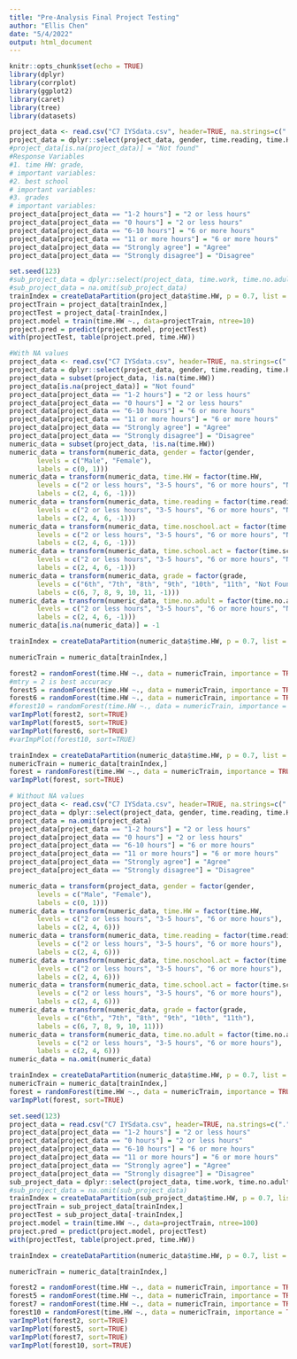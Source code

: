 ---
title: "Pre-Analysis Final Project Testing"
author: "Ellis Chen"
date: "5/4/2022"
output: html_document
---

```{r setup, include=FALSE}
knitr::opts_chunk$set(echo = TRUE)
library(dplyr)
library(corrplot)
library(ggplot2)
library(caret)
library(tree)
library(datasets)
```

```{r}
project_data <- read.csv("C7 IYSdata.csv", header=TRUE, na.strings=c(".","NA"))
project_data = dplyr::select(project_data, gender, time.reading, time.HW, grade, time.no.adult, time.noschool.act, time.school.act)
#project_data[is.na(project_data)] = "Not found"
#Response Variables
#1. time HW: grade, 
# important variables:
#2. best school 
# important variables:
#3. grades
# important variables:
project_data[project_data == "1-2 hours"] = "2 or less hours"
project_data[project_data == "0 hours"] = "2 or less hours"
project_data[project_data == "6-10 hours"] = "6 or more hours"
project_data[project_data == "11 or more hours"] = "6 or more hours"
project_data[project_data == "Strongly agree"] = "Agree"
project_data[project_data == "Strongly disagree"] = "Disagree"
```

```{R}
set.seed(123)
#sub_project_data = dplyr::select(project_data, time.work, time.no.adult, time.friend, time.school.act, time.reading, time.church, time.excersize, time.HW)
#sub_project_data = na.omit(sub_project_data)
trainIndex = createDataPartition(project_data$time.HW, p = 0.7, list = FALSE, times=1)
projectTrain = project_data[trainIndex,]
projectTest = project_data[-trainIndex,]
project.model = train(time.HW ~., data=projectTrain, ntree=10)
project.pred = predict(project.model, projectTest)
with(projectTest, table(project.pred, time.HW))
```

```{r}
#With NA values
project_data <- read.csv("C7 IYSdata.csv", header=TRUE, na.strings=c(".","NA"))
project_data = dplyr::select(project_data, gender, time.reading, time.HW, grade, time.no.adult, time.noschool.act, time.school.act)
project_data = subset(project_data, !is.na(time.HW))
project_data[is.na(project_data)] = "Not found"
project_data[project_data == "1-2 hours"] = "2 or less hours"
project_data[project_data == "0 hours"] = "2 or less hours"
project_data[project_data == "6-10 hours"] = "6 or more hours"
project_data[project_data == "11 or more hours"] = "6 or more hours"
project_data[project_data == "Strongly agree"] = "Agree"
project_data[project_data == "Strongly disagree"] = "Disagree"
numeric_data = subset(project_data, !is.na(time.HW))
numeric_data = transform(numeric_data, gender = factor(gender, 
       levels = c("Male", "Female"),
       labels = c(0, 1)))
numeric_data = transform(numeric_data, time.HW = factor(time.HW, 
       levels = c("2 or less hours", "3-5 hours", "6 or more hours", "Not found"),
       labels = c(2, 4, 6, -1)))
numeric_data = transform(numeric_data, time.reading = factor(time.reading, 
       levels = c("2 or less hours", "3-5 hours", "6 or more hours", "Not found"),
       labels = c(2, 4, 6, -1)))
numeric_data = transform(numeric_data, time.noschool.act = factor(time.noschool.act, 
       levels = c("2 or less hours", "3-5 hours", "6 or more hours", "Not found"),
       labels = c(2, 4, 6, -1)))
numeric_data = transform(numeric_data, time.school.act = factor(time.school.act, 
       levels = c("2 or less hours", "3-5 hours", "6 or more hours", "Not found"),
       labels = c(2, 4, 6, -1)))
numeric_data = transform(numeric_data, grade = factor(grade, 
       levels = c("6th", "7th", "8th", "9th", "10th", "11th", "Not Found"),
       labels = c(6, 7, 8, 9, 10, 11, -1)))
numeric_data = transform(numeric_data, time.no.adult = factor(time.no.adult, 
       levels = c("2 or less hours", "3-5 hours", "6 or more hours", "Not found"),
       labels = c(2, 4, 6, -1)))
numeric_data[is.na(numeric_data)] = -1
```

```{r}
trainIndex = createDataPartition(numeric_data$time.HW, p = 0.7, list = FALSE, times=1)

numericTrain = numeric_data[trainIndex,]

forest2 = randomForest(time.HW ~., data = numericTrain, importance = TRUE, ntree = 1000, mtry = 2, do.trace = TRUE)
#mtry = 2 is best accuracy 
forest5 = randomForest(time.HW ~., data = numericTrain, importance = TRUE, ntree = 1000, mtry = 5, do.trace = TRUE)
forest6 = randomForest(time.HW ~., data = numericTrain, importance = TRUE, ntree = 1000, mtry = 6, do.trace = TRUE)
#forest10 = randomForest(time.HW ~., data = numericTrain, importance = TRUE, ntree = 1000, mtry = 10, do.trace = TRUE)
varImpPlot(forest2, sort=TRUE)
varImpPlot(forest5, sort=TRUE)
varImpPlot(forest6, sort=TRUE)
#varImpPlot(forest10, sort=TRUE)
```

```{r}
trainIndex = createDataPartition(numeric_data$time.HW, p = 0.7, list = FALSE, times=1)
numericTrain = numeric_data[trainIndex,]
forest = randomForest(time.HW ~., data = numericTrain, importance = TRUE, ntree = 100, mtry = 2, do.trace = TRUE)
varImpPlot(forest, sort=TRUE)
```

```{r}
# Without NA values
project_data <- read.csv("C7 IYSdata.csv", header=TRUE, na.strings=c(".","NA"))
project_data = dplyr::select(project_data, gender, time.reading, time.HW, grade, time.no.adult, time.noschool.act, time.school.act)
project_data = na.omit(project_data)
project_data[project_data == "1-2 hours"] = "2 or less hours"
project_data[project_data == "0 hours"] = "2 or less hours"
project_data[project_data == "6-10 hours"] = "6 or more hours"
project_data[project_data == "11 or more hours"] = "6 or more hours"
project_data[project_data == "Strongly agree"] = "Agree"
project_data[project_data == "Strongly disagree"] = "Disagree"
```

```{r}
numeric_data = transform(project_data, gender = factor(gender, 
       levels = c("Male", "Female"),
       labels = c(0, 1)))
numeric_data = transform(numeric_data, time.HW = factor(time.HW, 
       levels = c("2 or less hours", "3-5 hours", "6 or more hours"),
       labels = c(2, 4, 6)))
numeric_data = transform(numeric_data, time.reading = factor(time.reading, 
       levels = c("2 or less hours", "3-5 hours", "6 or more hours"),
       labels = c(2, 4, 6)))
numeric_data = transform(numeric_data, time.noschool.act = factor(time.noschool.act, 
       levels = c("2 or less hours", "3-5 hours", "6 or more hours"),
       labels = c(2, 4, 6)))
numeric_data = transform(numeric_data, time.school.act = factor(time.school.act, 
       levels = c("2 or less hours", "3-5 hours", "6 or more hours"),
       labels = c(2, 4, 6)))
numeric_data = transform(numeric_data, grade = factor(grade, 
       levels = c("6th", "7th", "8th", "9th", "10th", "11th"),
       labels = c(6, 7, 8, 9, 10, 11)))
numeric_data = transform(numeric_data, time.no.adult = factor(time.no.adult, 
       levels = c("2 or less hours", "3-5 hours", "6 or more hours"),
       labels = c(2, 4, 6)))
numeric_data = na.omit(numeric_data)
```

```{r}
trainIndex = createDataPartition(numeric_data$time.HW, p = 0.7, list = FALSE, times=1)
numericTrain = numeric_data[trainIndex,]
forest = randomForest(time.HW ~., data = numericTrain, importance = TRUE, ntree = 1000, mtry = 2, do.trace = TRUE)
varImpPlot(forest, sort=TRUE)
```



```{R}
set.seed(123)
project_data = read.csv("C7 IYSdata.csv", header=TRUE, na.strings=c(".","NA"))
project_data[project_data == "1-2 hours"] = "2 or less hours"
project_data[project_data == "0 hours"] = "2 or less hours"
project_data[project_data == "6-10 hours"] = "6 or more hours"
project_data[project_data == "11 or more hours"] = "6 or more hours"
project_data[project_data == "Strongly agree"] = "Agree"
project_data[project_data == "Strongly disagree"] = "Disagree"
sub_project_data = dplyr::select(project_data, time.work, time.no.adult, time.friend, time.school.act, time.reading, time.church, time.excersize, time.HW)
#sub_project_data = na.omit(sub_project_data)
trainIndex = createDataPartition(sub_project_data$time.HW, p = 0.7, list = FALSE, times=1)
projectTrain = sub_project_data[trainIndex,]
projectTest = sub_project_data[-trainIndex,]
project.model = train(time.HW ~., data=projectTrain, ntree=100)
project.pred = predict(project.model, projectTest)
with(projectTest, table(project.pred, time.HW))
```

```{r}
trainIndex = createDataPartition(numeric_data$time.HW, p = 0.7, list = FALSE, times=1)

numericTrain = numeric_data[trainIndex,]

forest2 = randomForest(time.HW ~., data = numericTrain, importance = TRUE, ntree = 1000, mtry = 2, do.trace = TRUE)
forest5 = randomForest(time.HW ~., data = numericTrain, importance = TRUE, ntree = 1000, mtry = 5, do.trace = TRUE)
forest7 = randomForest(time.HW ~., data = numericTrain, importance = TRUE, ntree = 1000, mtry = 7, do.trace = TRUE)
forest10 = randomForest(time.HW ~., data = numericTrain, importance = TRUE, ntree = 1000, mtry = 10, do.trace = TRUE)
varImpPlot(forest2, sort=TRUE)
varImpPlot(forest5, sort=TRUE)
varImpPlot(forest7, sort=TRUE)
varImpPlot(forest10, sort=TRUE)
```

